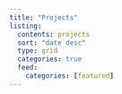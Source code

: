 ```yaml
---
title: "Projects"
listing:
  contents: projects
  sort: "date desc"
  type: grid
  categories: true
  feed: 
    categories: [featured]
---
```

<br/>
